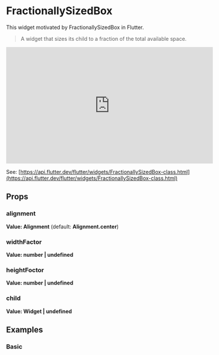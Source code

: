 
<Meta of={Stories} />

# FractionallySizedBox

This widget motivated by FractionallySizedBox in Flutter.

>A widget that sizes its child to a fraction of the total available space.

<iframe
	width="560"
	height="315"
	src="https://www.youtube.com/embed/PEsY654EGZ0"
	title="YouTube video player"
	frameborder="0"
	allow="accelerometer; autoplay; clipboard-write; encrypted-media; gyroscope; picture-in-picture; web-share"
	allowfullscreen
></iframe>

See: [https://api.flutter.dev/flutter/widgets/FractionallySizedBox-class.html](https://api.flutter.dev/flutter/widgets/FractionallySizedBox-class.html)

## Props

### alignment

**Value: Alignment** (default: **Alignment.center**)

### widthFactor

**Value: number | undefined**

### heightFoctor

**Value: number | undefined**

### child

**Value: Widget | undefined**

## Examples

### Basic

<Story of={Stories.Basic} />
